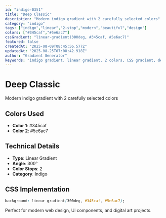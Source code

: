 ```yaml
---
id: "indigo-0351"
title: "Deep Classic"
description: "Modern indigo gradient with 2 carefully selected colors"
category: "indigo"
tags: ["indigo","linear","2-stop","modern","beautiful","design"]
colors: ["#345caf","#5e6ac7"]
cssGradient: "linear-gradient(300deg, #345caf, #5e6ac7)"
featured: false
createdAt: "2025-08-09T08:45:56.577Z"
updatedAt: "2025-08-25T07:08:42.918Z"
author: "Gradient Generator"
keywords: "indigo gradient, linear gradient, 2 colors, CSS gradient, design, #345caf, #5e6ac7"
---
```


# Deep Classic

Modern indigo gradient with 2 carefully selected colors

## Colors Used
- **Color 1**: #345caf
- **Color 2**: #5e6ac7

## Technical Details
- **Type**: Linear Gradient
- **Angle**: 300°
- **Color Stops**: 2
- **Category**: Indigo

## CSS Implementation
```css
background: linear-gradient(300deg, #345caf, #5e6ac7);
```

Perfect for modern web design, UI components, and digital art projects.
